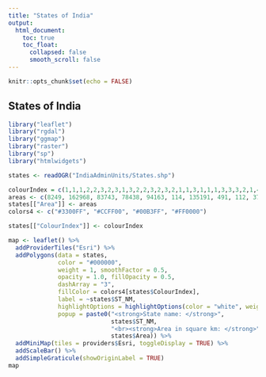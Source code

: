 ```yaml
---
title: "States of India"
output:
  html_document:
    toc: true
    toc_float:
      collapsed: false
      smooth_scroll: false
---
```


```r
knitr::opts_chunk$set(echo = FALSE)
```

## States of India

```r
library("leaflet")
library("rgdal")
library("ggmap")
library("raster")
library("sp")
library("htmlwidgets")

states <- readOGR("IndiaAdminUnits/States.shp")

colourIndex = c(1,1,1,2,2,3,2,3,1,3,2,2,3,2,3,2,1,1,3,1,1,1,3,3,3,2,1,4,2,3,3,1,1,4,1,4)
areas <- c(8249, 162968, 83743, 78438, 94163, 114, 135191, 491, 112, 3702, 196024, 44212, 55673, 222236, 79714, 191791, 38863, 32, 308350, 307713, 22327, 22429, 21081, 16579, 1484, 562, 50362, 342239, 7096, 130058, 112077, 10486, 243290, 53483, 88752, 155707)
states[["Area"]] <- areas
colors4 <- c("#3300FF", "#CCFF00", "#00B3FF", "#FF0000")

states[["ColourIndex"]] <- colourIndex
```


```r
map <- leaflet() %>% 
  addProviderTiles("Esri") %>% 
  addPolygons(data = states, 
              color = "#000000", 
              weight = 1, smoothFactor = 0.5,
              opacity = 1.0, fillOpacity = 0.5,
              dashArray = "3",
              fillColor = colors4[states$ColourIndex],
              label = ~states$ST_NM,
              highlightOptions = highlightOptions(color = "white", weight = 2),
              popup = paste0("<strong>State name: </strong>",
                             states$ST_NM, 
                             "<br><strong>Area in square km: </strong>",
                             states$Area)) %>%
  addMiniMap(tiles = providers$Esri, toggleDisplay = TRUE) %>% 
  addScaleBar() %>%
  addSimpleGraticule(showOriginLabel = TRUE)
map
```


